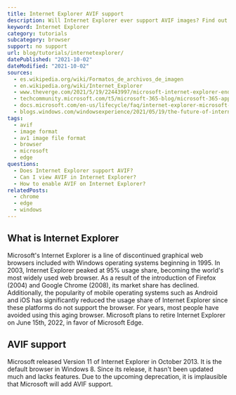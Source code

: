 ```yaml
---
title: Internet Explorer AVIF support
description: Will Internet Explorer ever support AVIF images? Find out here.
keyword: Internet Explorer
category: tutorials
subcategory: browser
support: no support
url: blog/tutorials/internetexplorer/
datePublished: "2021-10-02"
dateModified: "2021-10-02"
sources:
  - es.wikipedia.org/wiki/Formatos_de_archivos_de_imagen
  - en.wikipedia.org/wiki/Internet_Explorer
  - www.theverge.com/2021/5/19/22443997/microsoft-internet-explorer-end-of-support-date
  - techcommunity.microsoft.com/t5/microsoft-365-blog/microsoft-365-apps-say-farewell-to-internet-explorer-11-and/ba-p/1591666
  - docs.microsoft.com/en-us/lifecycle/faq/internet-explorer-microsoft-edge
  - blogs.windows.com/windowsexperience/2021/05/19/the-future-of-internet-explorer-on-windows-10-is-in-microsoft-edge/
tags:
  - avif
  - image format
  - av1 image file format
  - browser
  - microsoft
  - edge
questions:
  - Does Internet Explorer support AVIF?
  - Can I view AVIF in Internet Explorer?
  - How to enable AVIF on Internet Explorer?
relatedPosts:
  - chrome
  - edge
  - windows
---
```


## What is Internet Explorer

Microsoft's Internet Explorer is a line of discontinued graphical web browsers included with Windows operating systems beginning in 1995. In 2003, Internet Explorer peaked at 95% usage share, becoming the world's most widely used web browser. As a result of the introduction of Firefox (2004) and Google Chrome (2008), its market share has declined. Additionally, the popularity of mobile operating systems such as Android and iOS has significantly reduced the usage share of Internet Explorer since these platforms do not support the browser. For years, most people have avoided using this aging browser. Microsoft plans to retire Internet Explorer on June 15th, 2022, in favor of Microsoft Edge.

## AVIF support

Microsoft released Version 11 of Internet Explorer in October 2013. It is the default browser in Windows 8. Since its release, it hasn't been updated much and lacks features. Due to the upcoming deprecation, it is implausible that Microsoft will add AVIF support.
